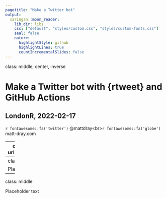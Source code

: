 ```yaml
---
pagetitle: "Make a Twitter bot"
output:
  xaringan::moon_reader:
    lib_dir: libs
    css: ["default", "styles/custom.css", "styles/custom-fonts.css"]
    seal: false
    nature:
      highlightStyle: github
      highlightLines: true
      countIncrementalSlides: false
---
```

class: middle, center, inverse

# Make a Twitter bot with {rtweet} and GitHub Actions

## LondonR, 2022-02-17

`r fontawesome::fa('twitter')` @mattdray<br>`r fontawesome::fa('globe')` matt-dray.com

---
class: inverse
background-image: url("images/FHsHJuHXsAYPxJ3.jpg")

Placeholder Text

---
class: middle, center, inverse

Placeholder text

---
class: middle

Placeholder text
